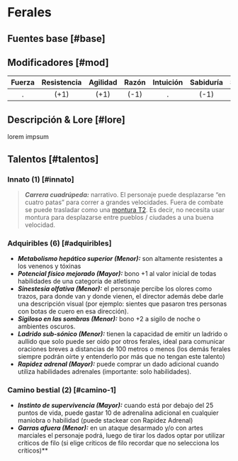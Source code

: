 
# Ferales

## Fuentes base [#base]

<VMS v="75" m="60" a="115" />

## Modificadores [#mod]

| Fuerza | Resistencia | Agilidad | Razón | Intuición | Sabiduría | Social | Percepción | Voluntad |
| :----: | :---------: | :------: | :---: | :-------: | :-------: | :----: | :--------: | :------: |
|   .    |    (+1)     |   (+1)   | (-1)  |     .     |   (-1)    |   .    |    (+1)    |    .     |

<Bleed>
  <Screenshot src={placeholderImage} alt="placeholder" full />
</Bleed>

## Descripción & Lore [#lore]

lorem impsum

## Talentos [#talentos]

### Innato (1) [#innato]

> _**Carrera cuadrúpeda:**_ narrativo. El personaje puede desplazarse “en cuatro patas” para correr a grandes velocidades. Fuera de combate se puede trasladar como una [montura T2](/docs/list-annex/mounts). Es decir, no necesita usar montura para desplazarse entre pueblos / ciudades a una buena velocidad.

### Adquiribles (6) [#adquiribles]

- _**Metabolismo hepático superior (Menor):**_ son altamente resistentes a los venenos y tóxinas
- _**Potencial físico mejorado (Mayor):**_ bono +1 al valor inicial de todas habilidades de una categoría de atletismo
- _**Sinestesia olfativa (Menor):**_ el personaje percibe los olores como trazos, para donde van y donde vienen, el director además debe darle una descripción visual (por ejemplo: sientes que pasaron tres personas con botas de cuero en esa dirección).
- _**Sigiloso en las sombras (Menor):**_ bono +2 a sigilo de noche o ambientes oscuros.
- _**Ladrido sub-sónico (Menor):**_ tienen la capacidad de emitir un ladrido o aullido que solo puede ser oído por otros ferales, ideal para comunicar oraciones breves a distancias de 100 metros o menos (los demás ferales siempre podrán oírte y entenderlo por más que no tengan este talento)
- _**Rapidez adrenal (Mayor):**_ puede comprar un dado adicional cuando utiliza habilidades adrenales (importante: solo habilidades).

### Camino bestial (2) [#camino-1]

- _**Instinto de supervivencia (Mayor):**_ cuando está por debajo del 25 puntos de vida, puede gastar 10 de adrenalina adicional en cualquier maniobra o habilidad (puede stackear con Rapidez Adrenal)
- _**Garras afuera (Menor):**_ en un ataque desarmado y/o con artes marciales el personaje podrá, luego de tirar los dados optar por utilizar críticos de filo (si elige críticos de filo recordar que no selecciona los críticos)\*\*
